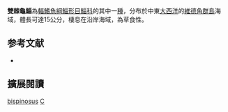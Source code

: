 {{Speciesbox 
| status = NE
| status_system = IUCN3.1
| status_ref = 
| taxon = Chelon bispinosus 
| authority =  [[Bowdich|Bowdich]], 1825
| synonyms = *''Liza nigrostrigatus''<br /><small>Günther, 1861</small>
*''Mugil bispinosus''<br /><small>Bowdich, 1825</small>
*''Mugil nigrostrigatus''<br /><small>Günther, 1861</small>
}}
'''雙棘龜鯔'''為[[輻鰭魚綱|輻鰭魚綱]][[鯔形目|鯔形目]][[鯔科|鯔科]]的其中一[[種|種]]，分布於中東[[大西洋|大西洋]]的[[維德角群島|維德角群島]]海域，體長可達15公分，棲息在沿岸海域，為草食性。

== 参考文献 ==
{{reflist}}
*{{FishBase_species|genus=Chelon|species=bispinosus|year=2012|month=7}}

== 擴展閱讀 == 
{{refbegin}}
{{wikispecies-inline|Chelon bispinosus|雙棘龜鯔}}
{{refend}}
{{Taxonbar|from=Q3017774}}

[[Category:龜鯔屬|bispinosus]]
[[Category:1825年描述的鱼类|C]]